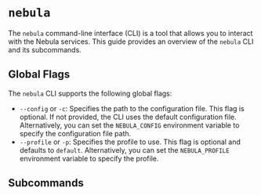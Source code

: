 
# `nebula`
The `nebula` command-line interface (CLI) is a tool that allows you to interact with the Nebula services.
This guide provides an overview of the `nebula` CLI and its subcommands.


## Global Flags
The `nebula` CLI supports the following global flags:
- `--config` or `-c`: Specifies the path to the configuration file. This flag is optional. If not provided, the CLI uses the default configuration file. Alternatively, you can set the `NEBULA_CONFIG` environment variable to specify the configuration file path.
- `--profile` or `-p`: Specifies the profile to use. This flag is optional and defaults to `default`. Alternatively, you can set the `NEBULA_PROFILE` environment variable to specify the profile.


## Subcommands

<DocCardList />
